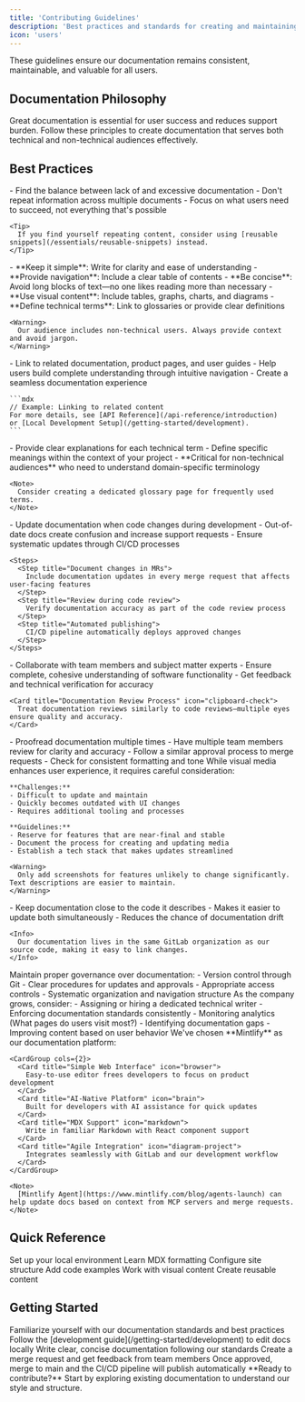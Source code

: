 ```yaml
---
title: 'Contributing Guidelines'
description: 'Best practices and standards for creating and maintaining user documentation'
icon: 'users'
---
```


<Info>
  These guidelines ensure our documentation remains consistent, maintainable, and valuable for all users.
</Info>

## Documentation Philosophy

Great documentation is essential for user success and reduces support burden. Follow these principles to create documentation that serves both technical and non-technical audiences effectively.

## Best Practices

<AccordionGroup>
  <Accordion title="1. Write Just Enough Documentation" icon="balance-scale" defaultOpen>
    - Find the balance between lack of and excessive documentation
    - Don't repeat information across multiple documents
    - Focus on what users need to succeed, not everything that's possible
    
    <Tip>
      If you find yourself repeating content, consider using [reusable snippets](/essentials/reusable-snippets) instead.
    </Tip>
  </Accordion>

  <Accordion title="2. Consider Your Audience" icon="users">
    - **Keep it simple**: Write for clarity and ease of understanding
    - **Provide navigation**: Include a clear table of contents
    - **Be concise**: Avoid long blocks of text—no one likes reading more than necessary
    - **Use visual content**: Include tables, graphs, charts, and diagrams
    - **Define technical terms**: Link to glossaries or provide clear definitions
    
    <Warning>
      Our audience includes non-technical users. Always provide context and avoid jargon.
    </Warning>
  </Accordion>

  <Accordion title="3. Use Cross-Links" icon="link">
    - Link to related documentation, product pages, and user guides
    - Help users build complete understanding through intuitive navigation
    - Create a seamless documentation experience
    
    ```mdx
    // Example: Linking to related content
    For more details, see [API Reference](/api-reference/introduction) 
    or [Local Development Setup](/getting-started/development).
    ```
  </Accordion>

  <Accordion title="4. Leverage Glossaries" icon="book-bookmark">
    - Provide clear explanations for each technical term
    - Define specific meanings within the context of your project
    - **Critical for non-technical audiences** who need to understand domain-specific terminology
    
    <Note>
      Consider creating a dedicated glossary page for frequently used terms.
    </Note>
  </Accordion>

  <Accordion title="5. Keep Documentation Up to Date" icon="arrows-rotate">
    - Update documentation when code changes during development
    - Out-of-date docs create confusion and increase support requests
    - Ensure systematic updates through CI/CD processes
    
    <Steps>
      <Step title="Document changes in MRs">
        Include documentation updates in every merge request that affects user-facing features
      </Step>
      <Step title="Review during code review">
        Verify documentation accuracy as part of the code review process
      </Step>
      <Step title="Automated publishing">
        CI/CD pipeline automatically deploys approved changes
      </Step>
    </Steps>
  </Accordion>

  <Accordion title="6. Prioritize Teamwork" icon="people-group">
    - Collaborate with team members and subject matter experts
    - Ensure complete, cohesive understanding of software functionality
    - Get feedback and technical verification for accuracy
    
    <Card title="Documentation Review Process" icon="clipboard-check">
      Treat documentation reviews similarly to code reviews—multiple eyes ensure quality and accuracy.
    </Card>
  </Accordion>

  <Accordion title="7. Pay Attention to Details" icon="magnifying-glass">
    - Proofread documentation multiple times
    - Have multiple team members review for clarity and accuracy
    - Follow a similar approval process to merge requests
    - Check for consistent formatting and tone
  </Accordion>

  <Accordion title="8. Be Strategic with Screenshots & Multimedia" icon="camera">
    While visual media enhances user experience, it requires careful consideration:
    
    **Challenges:**
    - Difficult to update and maintain
    - Quickly becomes outdated with UI changes
    - Requires additional tooling and processes
    
    **Guidelines:**
    - Reserve for features that are near-final and stable
    - Document the process for creating and updating media
    - Establish a tech stack that makes updates streamlined
    
    <Warning>
      Only add screenshots for features unlikely to change significantly. Text descriptions are easier to maintain.
    </Warning>
  </Accordion>

  <Accordion title="9. Pair Documentation with Source Code" icon="code-merge">
    - Keep documentation close to the code it describes
    - Makes it easier to update both simultaneously
    - Reduces the chance of documentation drift
    
    <Info>
      Our documentation lives in the same GitLab organization as our source code, making it easy to link changes.
    </Info>
  </Accordion>

  <Accordion title="10. Documentation Control" icon="list-check">
    Maintain proper governance over documentation:
    - Version control through Git
    - Clear procedures for updates and approvals
    - Appropriate access controls
    - Systematic organization and navigation structure
  </Accordion>

  <Accordion title="11. Consider a Technical Writer Role" icon="pen-fancy">
    As the company grows, consider:
    - Assigning or hiring a dedicated technical writer
    - Enforcing documentation standards consistently
    - Monitoring analytics (What pages do users visit most?)
    - Identifying documentation gaps
    - Improving content based on user behavior
  </Accordion>

  <Accordion title="12. Leverage Document Management System" icon="sparkles">
    We've chosen **Mintlify** as our documentation platform:
    
    <CardGroup cols={2}>
      <Card title="Simple Web Interface" icon="browser">
        Easy-to-use editor frees developers to focus on product development
      </Card>
      <Card title="AI-Native Platform" icon="brain">
        Built for developers with AI assistance for quick updates
      </Card>
      <Card title="MDX Support" icon="markdown">
        Write in familiar Markdown with React component support
      </Card>
      <Card title="Agile Integration" icon="diagram-project">
        Integrates seamlessly with GitLab and our development workflow
      </Card>
    </CardGroup>
    
    <Note>
      [Mintlify Agent](https://www.mintlify.com/blog/agents-launch) can help update docs based on context from MCP servers and merge requests.
    </Note>
  </Accordion>
</AccordionGroup>

## Quick Reference

<CardGroup cols={3}>
  <Card title="Local Development" icon="laptop-code" href="/getting-started/development">
    Set up your local environment
  </Card>
  <Card title="MDX Guide" icon="file-code" href="/essentials/markdown">
    Learn MDX formatting
  </Card>
  <Card title="Navigation Setup" icon="sitemap" href="/essentials/navigation">
    Configure site structure
  </Card>
  <Card title="Code Samples" icon="code" href="/essentials/code">
    Add code examples
  </Card>
  <Card title="Images & Media" icon="image" href="/essentials/images">
    Work with visual content
  </Card>
  <Card title="Reusable Snippets" icon="recycle" href="/essentials/reusable-snippets">
    Create reusable content
  </Card>
</CardGroup>

## Getting Started

<Steps>
  <Step title="Review the guidelines above">
    Familiarize yourself with our documentation standards and best practices
  </Step>
  <Step title="Set up your local environment">
    Follow the [development guide](/getting-started/development) to edit docs locally
  </Step>
  <Step title="Create or update content">
    Write clear, concise documentation following our standards
  </Step>
  <Step title="Submit for review">
    Create a merge request and get feedback from team members
  </Step>
  <Step title="Publish">
    Once approved, merge to main and the CI/CD pipeline will publish automatically
  </Step>
</Steps>

<Check>
  **Ready to contribute?** Start by exploring existing documentation to understand our style and structure.
</Check>

